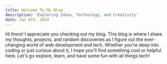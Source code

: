 ```yaml
---
title: Welcome To My Blog
description: 'Exploring Ideas, Technology, and Creativity'
date: Jan 8th, 2024
---
```


Hi there! I appreciate you checking out my blog.
This blog is where I share my thoughts, projects, and random discoveries as I figure out the ever-changing world of web development and tech.
Whether you're deep into coding or just curious about it, I hope you'll find something cool or helpful here.
Let's go explore, learn, and have some fun with all things tech!
